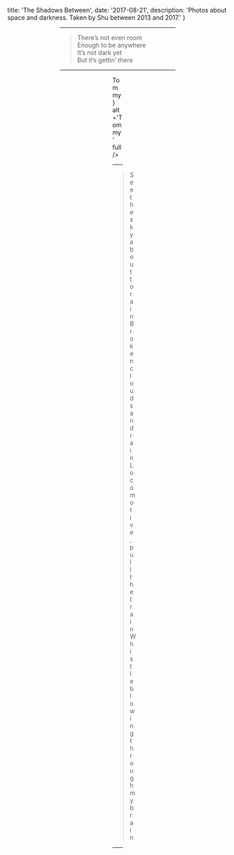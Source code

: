 
  title: 'The Shadows Between',
  date: '2017-08-21',
  description: 'Photos about space and darkness. Taken by Shu between 2013 and 2017.'
}


<!-- content start here -->

<Figure src="/static/art/shadows/shadow.jpg" title='The Escher-like space, LONG Museum, Shanghai' full/>

<Figure src="/static/art/shadows/the-louvre.jpg" title='The Louvre sunset' full/>

<Figure src="/static/art/shadows/shadow-2.jpg" title='A 3-year-long passway' overflow/>

---

> There’s not even room  
> Enough to be anywhere  
> It’s not dark yet  
> But it’s gettin’ there 

---

<Figure src="/static/art/shadows/my-desk.jpg" title='My desk, Beijing' full/>

<Figure src="/static/art/shadows/van-gogh.jpg" title='Vincent van Gogh, Shanghai' overflow/>

<Figure src="/static/art/shadows/shadow-3.jpg" title={
  <a href="https://tjtl.io" target="_blank">Tommy</a>
} alt='Tommy' full/>

---

> See the sky about to rain  
> Broken clouds and rain  
> Locomotive, pull the train  
> Whistle blowing through my brain

---

<Figure src="/static/art/shadows/fd.jpg" title='Zhangjiang, Shanghai' full/>

<Figure src="/static/art/shadows/mao.jpg" title='MAO Live House, Shanghai' full/>

---

<Figure src="/static/art/shadows/shadow-4.jpg" title='People passing by' overflow/>

<Figure src="/static/art/shadows/shadow-5.jpg" title='FIN.' full/>
